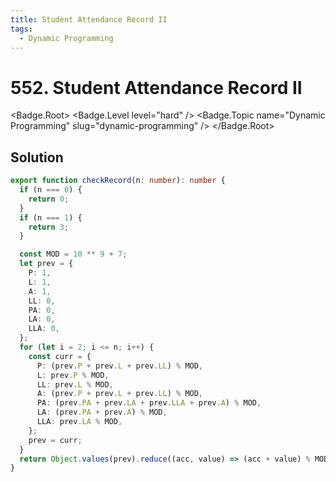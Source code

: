 ```yaml
---
title: Student Attendance Record II
tags:
  - Dynamic Programming
---
```


# 552. Student Attendance Record II

<Badge.Root>
  <Badge.Level level="hard" />
  <Badge.Topic name="Dynamic Programming" slug="dynamic-programming" />
</Badge.Root>

## Solution

```typescript filename="solution.ts" copy
export function checkRecord(n: number): number {
  if (n === 0) {
    return 0;
  }
  if (n === 1) {
    return 3;
  }

  const MOD = 10 ** 9 + 7;
  let prev = {
    P: 1,
    L: 1,
    A: 1,
    LL: 0,
    PA: 0,
    LA: 0,
    LLA: 0,
  };
  for (let i = 2; i <= n; i++) {
    const curr = {
      P: (prev.P + prev.L + prev.LL) % MOD,
      L: prev.P % MOD,
      LL: prev.L % MOD,
      A: (prev.P + prev.L + prev.LL) % MOD,
      PA: (prev.PA + prev.LA + prev.LLA + prev.A) % MOD,
      LA: (prev.PA + prev.A) % MOD,
      LLA: prev.LA % MOD,
    };
    prev = curr;
  }
  return Object.values(prev).reduce((acc, value) => (acc + value) % MOD, 0);
}
```

<ProblemLink
  codingSite="leetcode"
  href="https://leetcode.com/problems/student-attendance-record-ii"
  title="Student Attendance Record II"
/>
